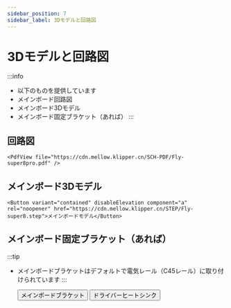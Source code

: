 ```yaml
---
sidebar_position: 7
sidebar_label: 3Dモデルと回路図
---
```


# 3Dモデルと回路図


:::info
* 以下のものを提供しています
* メインボード回路図
* メインボード3Dモデル
* メインボード固定ブラケット（あれば）
:::

## 回路図

    <PdfView file="https://cdn.mellow.klipper.cn/SCH-PDF/Fly-super8pro.pdf" />


## メインボード3Dモデル

    <Button variant="contained" disableElevation component="a" rel="noopener" href="https://cdn.mellow.klipper.cn/STEP/Fly-super8.step">メインボードモデル</Button>


## メインボード固定ブラケット（あれば）

:::tip
* メインボードブラケットはデフォルトで電気レール（C45レール）に取り付けられています
:::

    <Button variant="contained" disableElevation component="a" rel="noopener" href="https://www.printables.com/model/351445-snakeoilxys-mellow-super-8-din-mounter-remix">メインボードブラケット</Button>
    <Button variant="contained" disableElevation component="a" rel="noopener" href="https://www.printables.com/model/521770-voron-mellow-super8-pro-drives-dual-fans">ドライバーヒートシンク</Button>   
